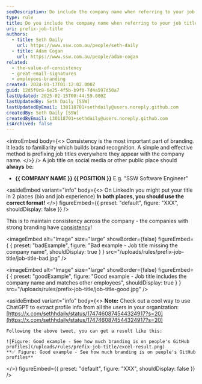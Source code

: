 ```yaml
---
seoDescription: Do include the company name when referring to your job title at SSW Software Engineer.
type: rule
title: Do you include the company name when referring to your job title?
uri: prefix-job-title
authors:
  - title: Seth Daily
    url: https://www.ssw.com.au/people/seth-daily
  - title: Adam Cogan
    url: https://www.ssw.com.au/people/adam-cogan
related:
  - the-value-of-consistency
  - great-email-signatures
  - employees-branding
created: 2024-01-17T01:12:02.000Z
guid: 12d5f0c8-6e25-4f5b-b9f0-7d4a597d50a7
lastUpdated: 2025-02-15T00:44:59.000Z
lastUpdatedBy: Seth Daily [SSW]
lastUpdatedByEmail: 130118701+sethdaily@users.noreply.github.com
createdBy: Seth Daily [SSW]
createdByEmail: 130118701+sethdaily@users.noreply.github.com
isArchived: false
---
```


<introEmbed
  body={<>
Consistency is the most important part of branding. It leads to familiarity which builds brand recognition. A simple and effective method is prefixing job titles everywhere they appear with the company name.
  </>}
/>
A job title on social media or other public place should **always** be:

* **&#123;&#123; COMPANY NAME &#125;&#125; &#123;&#123; POSITION &#125;&#125;**
  E.g. "SSW Software Engineer"

<asideEmbed
  variant="info"
  body={<>
    On LinkedIn you might put your title in 2 places (bio and job experience) **In both places, you should use the correct format!**
  </>}
  figureEmbed={{
    preset: "default",
    figure: "XXX",
    shouldDisplay: false
  }}
/>

This is to maintain consistency across the company - the companies with strong branding have [consistency](https://blog.hubspot.com/blog/tabid/6307/bid/34231/8-businesses-that-nail-social-media-brand-consistency.aspx)!

<imageEmbed
  alt="Image"
  size="large"
  showBorder={false}
  figureEmbed={ {
    preset: "badExample",
    figure: "Bad example - Job title missing the company name",
    shouldDisplay: true
  } }
  src="/uploads/rules/prefix-job-title/job-title-bad.jpg"
/>

<imageEmbed
  alt="Image"
  size="large"
  showBorder={false}
  figureEmbed={ {
    preset: "goodExample",
    figure: "Good example - Job title includes the company name and matches other employees",
    shouldDisplay: true
  } }
  src="/uploads/rules/prefix-job-title/job-title-good.jpg"
/>

<asideEmbed
  variant="info"
  body={<>
    **Note:** Check out a cool way to use ChatGPT to extract profile info from all the users in your organization: [https://x.com/sethhdaily/status/1747460874544324917?s=20](https://x.com/sethhdaily/status/1747460874544324917?s=20)
    
    Following the above tweet, you can get a result like this:
    
    ![Figure: Good example - See how much branding is on people's GitHub profiles](/uploads/rules/prefix-job-title/excel-result.png)
    **✅ Figure: Good example - See how much branding is on people's GitHub profiles**
  </>}
  figureEmbed={{ preset: "default", figure: "XXX", shouldDisplay: false }}
/>
